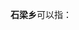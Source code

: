 '''石梁乡'''可以指：
{{PRC admin/disambig|51/11/33/203/000|51/13/23/207/000|52/06/28/209/000}}
{{disambig|cat=三字中国乡名消歧义}}
